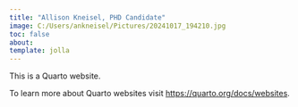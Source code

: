 ```yaml
---
title: "Allison Kneisel, PHD Candidate"
image: C:/Users/ankneisel/Pictures/20241017_194210.jpg
toc: false
about: 
template: jolla
---
```


This is a Quarto website.

To learn more about Quarto websites visit <https://quarto.org/docs/websites>.

```r


```
